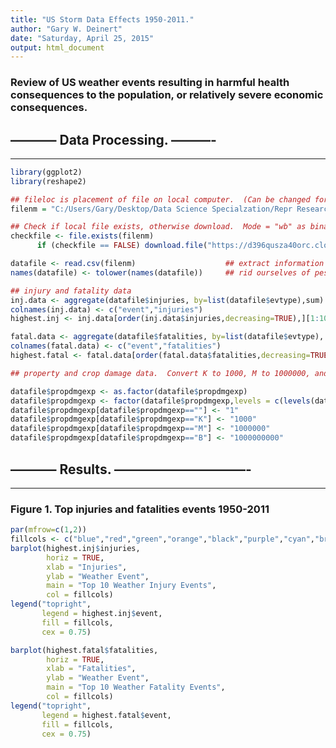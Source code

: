 ```yaml
---
title: "US Storm Data Effects 1950-2011."
author: "Gary W. Deinert"
date: "Saturday, April 25, 2015"
output: html_document
---
```


### Review of US weather events resulting in harmful health consequences to the population, or relatively severe economic consequences.

## -----------  Data Processing.  ----------
***
```r
library(ggplot2)
library(reshape2)

## fileloc is placement of file on local computer.  (Can be changed for your reproducibility.)
filenm = "C:/Users/Gary/Desktop/Data Science Specialzation/Repr Research Peer Assignmt 2/repdata-data-StormData.csv.bz2"

## Check if local file exists, otherwise download.  Mode = "wb" as binary zip file.  
checkfile <- file.exists(filenm)         
      if (checkfile == FALSE) download.file("https://d396qusza40orc.cloudfront.net/repdata%2Fdata%2FStormData.csv.bz2",filenm, mode = "wb")

datafile <- read.csv(filenm)                    ## extract information from file
names(datafile) <- tolower(names(datafile))     ## rid ourselves of pesky all-caps titles

## injury and fatality data
inj.data <- aggregate(datafile$injuries, by=list(datafile$evtype),sum)
colnames(inj.data) <- c("event","injuries")
highest.inj <- inj.data[order(inj.data$injuries,decreasing=TRUE),][1:10,]

fatal.data <- aggregate(datafile$fatalities, by=list(datafile$evtype), sum)
colnames(fatal.data) <- c("event","fatalities")
highest.fatal <- fatal.data[order(fatal.data$fatalities,decreasing=TRUE),][1:10,]

## property and crop damage data.  Convert K to 1000, M to 1000000, and B to 1000000000

datafile$propdmgexp <- as.factor(datafile$propdmgexp)
datafile$propdmgexp <- factor(datafile$propdmgexp,levels = c(levels(datafile$propdmgexp),1,1000,1000000,1000000000))
datafile$propdmgexp[datafile$propdmgexp==""] <- "1"
datafile$propdmgexp[datafile$propdmgexp=="K"] <- "1000"
datafile$propdmgexp[datafile$propdmgexp=="M"] <- "1000000"
datafile$propdmgexp[datafile$propdmgexp=="B"] <- "1000000000"


```
##  -----------  Results.  -------------------------------
***    
### Figure 1. Top injuries and fatalities events 1950-2011

```r

par(mfrow=c(1,2))
fillcols <- c("blue","red","green","orange","black","purple","cyan","brown","yellow","chartreuse")
barplot(highest.inj$injuries,
        horiz = TRUE,
        xlab = "Injuries",
        ylab = "Weather Event",
        main = "Top 10 Weather Injury Events",
        col = fillcols)
legend("topright",
       legend = highest.inj$event,
       fill = fillcols,
       cex = 0.75)

barplot(highest.fatal$fatalities,
        horiz = TRUE,
        xlab = "Fatalities",
        ylab = "Weather Event",
        main = "Top 10 Weather Fatality Events",
        col = fillcols)
legend("topright",
       legend = highest.fatal$event,
       fill = fillcols,
       cex = 0.75)
```

